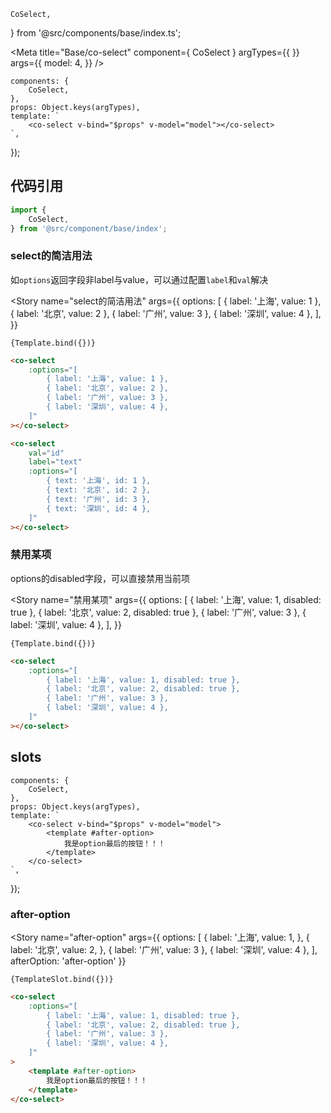     CoSelect,
} from '@src/components/base/index.ts';

<Meta
    title="Base/co-select"
    component={ CoSelect }
    argTypes={{
    }}
    args={{
        model: 4,
    }}
/>

    components: {
        CoSelect,
    },
    props: Object.keys(argTypes),
    template: `
        <co-select v-bind="$props" v-model="model"></co-select>
    `,
});

## 代码引用
```js
import {
    CoSelect,
} from '@src/component/base/index';
```

### select的简洁用法

如`options`返回字段非label与value，可以通过配置`label`和`val`解决

<Story
    name="select的简洁用法"
    args={{
        options: [
            { label: '上海', value: 1 },
            { label: '北京', value: 2 },
            { label: '广州', value: 3 },
            { label: '深圳', value: 4 },
        ],
    }}
>
    {Template.bind({})}
</Story>

```html
<co-select
    :options="[
        { label: '上海', value: 1 },
        { label: '北京', value: 2 },
        { label: '广州', value: 3 },
        { label: '深圳', value: 4 },
    ]"
></co-select>

<co-select
    val="id"
    label="text"
    :options="[
        { text: '上海', id: 1 },
        { text: '北京', id: 2 },
        { text: '广州', id: 3 },
        { text: '深圳', id: 4 },
    ]"
></co-select>
```

### 禁用某项

options的disabled字段，可以直接禁用当前项

<Story
    name="禁用某项"
    args={{
        options: [
            { label: '上海', value: 1, disabled: true },
            { label: '北京', value: 2, disabled: true },
            { label: '广州', value: 3 },
            { label: '深圳', value: 4 },
        ],
    }}
>
    {Template.bind({})}
</Story>

```html
<co-select
    :options="[
        { label: '上海', value: 1, disabled: true },
        { label: '北京', value: 2, disabled: true },
        { label: '广州', value: 3 },
        { label: '深圳', value: 4 },
    ]"
></co-select>
```

## slots

    components: {
        CoSelect,
    },
    props: Object.keys(argTypes),
    template: `
        <co-select v-bind="$props" v-model="model">
            <template #after-option>
                我是option最后的按钮！！！
            </template>
        </co-select>
    `,
});


### after-option

<Story
    name="after-option"
    args={{
        options: [
            { label: '上海', value: 1, },
            { label: '北京', value: 2, },
            { label: '广州', value: 3 },
            { label: '深圳', value: 4 },
        ],
        afterOption: 'after-option'
    }}
>
    {TemplateSlot.bind({})}
</Story>

```html
<co-select
    :options="[
        { label: '上海', value: 1, disabled: true },
        { label: '北京', value: 2, disabled: true },
        { label: '广州', value: 3 },
        { label: '深圳', value: 4 },
    ]"
>
    <template #after-option>
        我是option最后的按钮！！！
    </template>
</co-select>
```

<ArgsTable of={CoSelect} />
